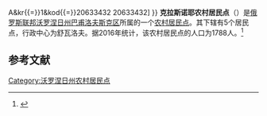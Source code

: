 {{Infobox Settlement
| official_name = 克拉斯诺耶农村居民点
| native_name = Красное сельское поселение
| settlement_type = [[农村居民点|农村居民点]]
| subdivision_type = [[国家|国家]]
| subdivision_type1 = [[州_(俄罗斯)|州]]
| subdivision_type2 = [[区_(苏联)|区]]
| subdivision_name = {{RUS}}
| subdivision_name1 = [[沃罗涅日州|沃罗涅日州]]
| subdivision_name2 = [[巴甫洛夫斯克区_(沃罗涅日州)|巴甫洛夫斯克区]]
| seat_type = 行政中心
| seat = 舒瓦洛夫
| population_as_of=2016
| population_footnotes = <ref name=stat />
| population_total = 1788
| coordinates_display = inline,title
| latd = 50.512311 | latm =  | lats =  | latNS = N
| longd = 40.491831 | longm =  | longs =  | longEW = E
| timezone = [[莫斯科时间|MSK]]
| utc_offset = +3
| blank_name = [[俄罗斯市政土地区划代码|OKTMO编码]]
| blank_info = [http://classif.spb.ru/classificators/view/tma.php?st{{=}}A&kr{{=}}1&kod{{=}}20633432 20633432]
}}
'''克拉斯诺耶农村居民点'''（{{lang-ru|Красное сельское поселение}}）是[[俄罗斯联邦|俄罗斯联邦]][[沃罗涅日州|沃罗涅日州]][[巴甫洛夫斯克区_(沃罗涅日州)|巴甫洛夫斯克区]]所属的一个[[农村居民点|农村居民点]]。其下辖有5个居民点，行政中心为舒瓦洛夫。据2016年统计，该农村居民点的人口为1788人。<ref name=stat>{{cite web | url = http://www.gks.ru/free_doc/doc_2016/bul_dr/mun_obr2016.rar | title = Численность населения Российской Федерации по муниципальным образованиям на 1 января 2016 года | language = ru | accessdate = 2017-01-02 | archive-date = 2019-05-13 | archive-url = https://web.archive.org/web/20190513150350/http://www.gks.ru/free_doc/doc_2016/bul_dr/mun_obr2016.rar | dead-url = no }}</ref>

== 参考文献 ==
{{reflist}}

{{Russia-stub}}

[[Category:沃罗涅日州农村居民点|Category:沃罗涅日州农村居民点]]
